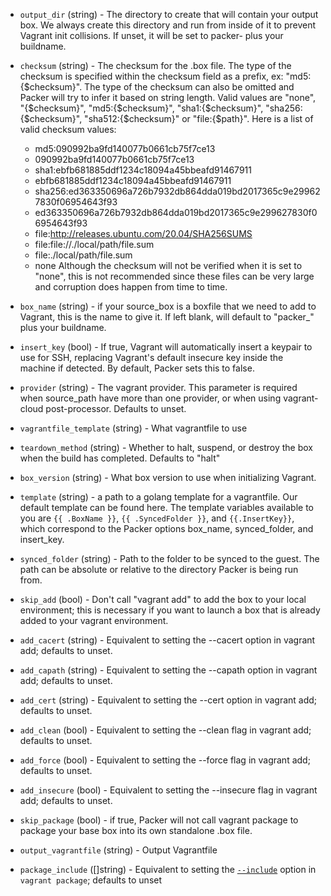 <!-- Code generated from the comments of the Config struct in builder/vagrant/builder.go; DO NOT EDIT MANUALLY -->

- `output_dir` (string) - The directory to create that will contain your output box. We always
  create this directory and run from inside of it to prevent Vagrant init
  collisions. If unset, it will be set to packer- plus your buildname.

- `checksum` (string) - The checksum for the .box file. The type of the checksum is specified
  within the checksum field as a prefix, ex: "md5:{$checksum}". The type
  of the checksum can also be omitted and Packer will try to infer it
  based on string length. Valid values are "none", "{$checksum}",
  "md5:{$checksum}", "sha1:{$checksum}", "sha256:{$checksum}",
  "sha512:{$checksum}" or "file:{$path}". Here is a list of valid checksum
  values:
   * md5:090992ba9fd140077b0661cb75f7ce13
   * 090992ba9fd140077b0661cb75f7ce13
   * sha1:ebfb681885ddf1234c18094a45bbeafd91467911
   * ebfb681885ddf1234c18094a45bbeafd91467911
   * sha256:ed363350696a726b7932db864dda019bd2017365c9e299627830f06954643f93
   * ed363350696a726b7932db864dda019bd2017365c9e299627830f06954643f93
   * file:http://releases.ubuntu.com/20.04/SHA256SUMS
   * file:file://./local/path/file.sum
   * file:./local/path/file.sum
   * none
  Although the checksum will not be verified when it is set to "none",
  this is not recommended since these files can be very large and
  corruption does happen from time to time.

- `box_name` (string) - if your source_box is a boxfile that we need to add to Vagrant, this is
  the name to give it. If left blank, will default to "packer_" plus your
  buildname.

- `insert_key` (bool) - If true, Vagrant will automatically insert a keypair to use for SSH,
  replacing Vagrant's default insecure key inside the machine if detected.
  By default, Packer sets this to false.

- `provider` (string) - The vagrant provider.
  This parameter is required when source_path have more than one provider,
  or when using vagrant-cloud post-processor. Defaults to unset.

- `vagrantfile_template` (string) - What vagrantfile to use

- `teardown_method` (string) - Whether to halt, suspend, or destroy the box when the build has
  completed. Defaults to "halt"

- `box_version` (string) - What box version to use when initializing Vagrant.

- `template` (string) - a path to a golang template for a vagrantfile. Our default template can
  be found here. The template variables available to you are
  `{{ .BoxName }}`, `{{ .SyncedFolder }}`, and `{{.InsertKey}}`, which
  correspond to the Packer options box_name, synced_folder, and insert_key.

- `synced_folder` (string) - Path to the folder to be synced to the guest. The path can be absolute
  or relative to the directory Packer is being run from.

- `skip_add` (bool) - Don't call "vagrant add" to add the box to your local environment; this
  is necessary if you want to launch a box that is already added to your
  vagrant environment.

- `add_cacert` (string) - Equivalent to setting the
  --cacert
  option in vagrant add; defaults to unset.

- `add_capath` (string) - Equivalent to setting the
  --capath option
  in vagrant add; defaults to unset.

- `add_cert` (string) - Equivalent to setting the
  --cert option in
  vagrant add; defaults to unset.

- `add_clean` (bool) - Equivalent to setting the
  --clean flag in
  vagrant add; defaults to unset.

- `add_force` (bool) - Equivalent to setting the
  --force flag in
  vagrant add; defaults to unset.

- `add_insecure` (bool) - Equivalent to setting the
  --insecure flag in
  vagrant add; defaults to unset.

- `skip_package` (bool) - if true, Packer will not call vagrant package to
  package your base box into its own standalone .box file.

- `output_vagrantfile` (string) - Output Vagrantfile

- `package_include` ([]string) - Equivalent to setting the
  [`--include`](https://developer.hashicorp.com/vagrant/docs/cli/package#include-x-y-z) option
  in `vagrant package`; defaults to unset

<!-- End of code generated from the comments of the Config struct in builder/vagrant/builder.go; -->
